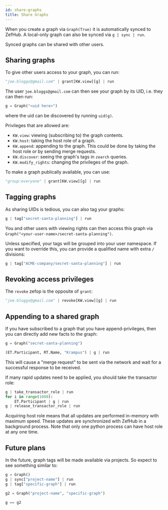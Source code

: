 ```yaml
---
id: share-graphs
title: Share Graphs
---
```


When you create a graph via `Graph(True)` it is automatically synced to ZefHub.
A local-only graph can also be synced via `g | sync | run`.

Synced graphs can be shared with other users.

## Sharing graphs

To give other users access to your graph, you can run:

```python
"joe.bloggs@gmail.com" | grant[KW.view][g] | run
```

The user `joe.bloggs@gmail.com` can then see your graph by its UID, i.e. they
can then run:

```python
g = Graph("<uid here>")
```

where the uid can be discovered by running `uid(g)`.

Privileges that are allowed are:
- `KW.view`: viewing (subscribing to) the graph contents.
- `KW.host`: taking the host role of a graph.
- `KW.append`: appending to the graph. This could be done by taking the host
  role or by sending merge requests.
- `KW.discover`: seeing the graph's tags in `zearch` queries.
- `KW.modify_rights`: changing the privileges of the graph.

To make a graph publically available, you can use:

```python
"group:everyone" | grant[KW.view][g] | run
```

## Tagging graphs

As sharing UIDs is tedious, you can also tag your graphs:

```python
g | tag["secret-santa-planning"] | run
```

You and other users with viewing rights can then access this graph via `Graph("<your-user-name>/secret-santa-planning")`.

Unless specified, your tags will be grouped into your user namespace. If you
want to override this, you can provide a qualified name with extra `/`
divisions:

```python
g | tag["ACME-company/secret-santa-planning"] | run
```

## Revoking access privileges

The `revoke` zefop is the opposite of `grant`:

```python
"joe.bloggs@gmail.com" | revoke[KW.view][g] | run
```

## Appending to a shared graph

If you have subscribed to a graph that you have append-privileges, then you can
directly add new facts to the graph:

```python
g = Graph("secret-santa-planning")

(ET.Participant, RT.Name, "Krampus") | g | run
```

This will cause a "merge request" to be sent via the network and wait for a
successful response to be received.

If many rapid updates need to be applied, you should take the transactor role:

```python
g | take_transactor_role | run
for i in range(1000):
    ET.Participant | g | run
g | release_transactor_role | run
```

Acquiring host role means that all updates are performed in-memory with maximum
speed. These updates are synchronized with ZefHub in a background process. Note
that only one python process can have host role at any one time.

## Future plans

In the future, graph tags will be made available via projects. So expect to
see something similar to:

```python
g = Graph()
g | sync["project-name"] | run
g | tag["specific-graph"] | run

g2 = Graph("project-name", "specific-graph")

g == g2
```